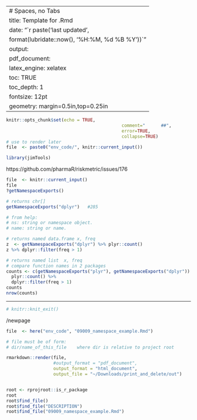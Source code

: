 	 
--- 
# Spaces, no Tabs
title: Template for .Rmd 
date: "`r paste('last updated', 
    format(lubridate::now(), '%H:%M, %d %B %Y'))`"
output: 
  pdf_document: 
    latex_engine: xelatex
toc: TRUE 
toc_depth:  1 
fontsize: 12pt 
geometry: margin=0.5in,top=0.25in 
---


<!-- 
set cul   "cursorline
cc=+1			"colorcolumn is 1 more than tw
-->

<!--  commments -->

```r
knitr::opts_chunk$set(echo = TRUE,  
											comment="      ##",  
											error=TRUE, 
											collapse=TRUE) 
# use to render later
file  <- paste0("env_code/", knitr::current_input())
```

<!--  RENDER:  see bottom -->

```r
library(jimTools) 
``` 

https://github.com/pharmaR/riskmetric/issues/176
```r
file  <- knitr::current_input()
file
?getNamespaceExports()
```

```r
# returns chr[]
getNamespaceExports("dplyr")   #285

# from help:
# ns: string or namespace object.
# name: string or name.

# returns named data.frame x, freq
z  <- getNamespaceExports("dplyr") %>% plyr::count()
z %>% dplyr::filter(freq > 1)

```

```r
# returns named list  x, freq
# compare function names in 2 packages
counts <- c(getNamespaceExports("plyr"), getNamespaceExports("dplyr")) %>% 
  plyr::count() %>% 
  dplyr::filter(freq > 1)
counts
nrow(counts)
```

***

```r
# knitr::knit_exit() 
```

/newpage



```r
file  <- here("env_code", "09009_namespace_example.Rmd")

# file must be of form:
# dir/name_of_this_file    where dir is relative to project root

rmarkdown::render(file,
                  #output_format = "pdf_document",
                  output_format = "html_document",
                  output_file = "~/Downloads/print_and_delete/out")


root <- rprojroot::is_r_package
root
root$find_file()
root$find_file("DESCRIPTION")
root$find_file("09009_namespace_example.Rmd")
```
